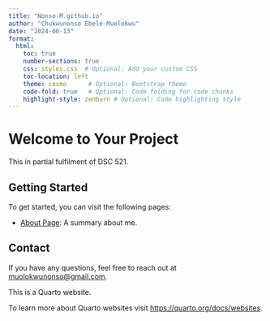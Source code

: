 ```yaml
---
title: "Nonso-M.github.io"
author: "Chukwunonso Ebele-Muolokwu"
date: "2024-06-13"
format:
  html:
    toc: true
    number-sections: true
    css: styles.css  # Optional: Add your custom CSS
    toc-location: left
    theme: cosmo      # Optional: Bootstrap theme
    code-fold: true   # Optional: Code folding for code chunks
    highlight-style: zenburn # Optional: Code highlighting style
---
```


# Welcome to Your Project

This in partial fulfilment of DSC 521.

## Getting Started

To get started, you can visit the following pages:

- [About Page](about.qmd): A summary about me.


## Contact

If you have any questions, feel free to reach out at [muolokwunonso@gmail.com](mailto:muolokwunonso@gmail.com).

This is a Quarto website.

To learn more about Quarto websites visit <https://quarto.org/docs/websites>.
